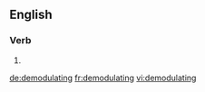 ==English==

===Verb===
{{head|en|present participle}}

# {{present participle of|demodulate|lang=en|nocat=1}}

[[de:demodulating]]
[[fr:demodulating]]
[[vi:demodulating]]